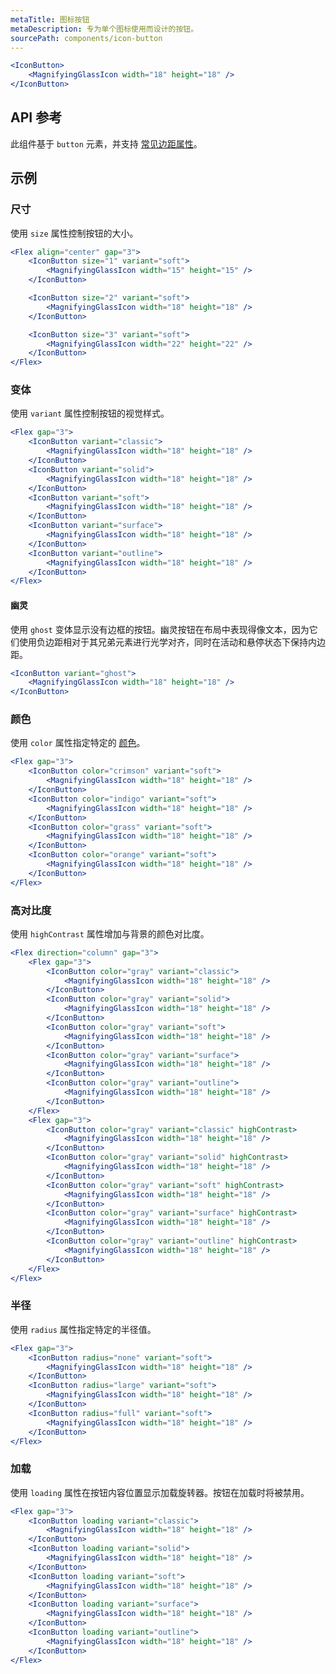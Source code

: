 ```yaml
---
metaTitle: 图标按钮
metaDescription: 专为单个图标使用而设计的按钮。
sourcePath: components/icon-button
---
```


```jsx live=true
<IconButton>
	<MagnifyingGlassIcon width="18" height="18" />
</IconButton>
```

## API 参考

此组件基于 `button` 元素，并支持 [常见边距属性](/themes/docs/overview/layout#margin-props)。

<ThemesPropsTable defs="iconButtonPropDefs" />

## 示例

### 尺寸

使用 `size` 属性控制按钮的大小。

```jsx live=true
<Flex align="center" gap="3">
	<IconButton size="1" variant="soft">
		<MagnifyingGlassIcon width="15" height="15" />
	</IconButton>

	<IconButton size="2" variant="soft">
		<MagnifyingGlassIcon width="18" height="18" />
	</IconButton>

	<IconButton size="3" variant="soft">
		<MagnifyingGlassIcon width="22" height="22" />
	</IconButton>
</Flex>
```

### 变体

使用 `variant` 属性控制按钮的视觉样式。

```jsx live=true
<Flex gap="3">
	<IconButton variant="classic">
		<MagnifyingGlassIcon width="18" height="18" />
	</IconButton>
	<IconButton variant="solid">
		<MagnifyingGlassIcon width="18" height="18" />
	</IconButton>
	<IconButton variant="soft">
		<MagnifyingGlassIcon width="18" height="18" />
	</IconButton>
	<IconButton variant="surface">
		<MagnifyingGlassIcon width="18" height="18" />
	</IconButton>
	<IconButton variant="outline">
		<MagnifyingGlassIcon width="18" height="18" />
	</IconButton>
</Flex>
```

#### 幽灵

使用 `ghost` 变体显示没有边框的按钮。幽灵按钮在布局中表现得像文本，因为它们使用负边距相对于其兄弟元素进行光学对齐，同时在活动和悬停状态下保持内边距。

```jsx live=true
<IconButton variant="ghost">
	<MagnifyingGlassIcon width="18" height="18" />
</IconButton>
```

### 颜色

使用 `color` 属性指定特定的 [颜色](/themes/docs/theme/color)。

```jsx live=true
<Flex gap="3">
	<IconButton color="crimson" variant="soft">
		<MagnifyingGlassIcon width="18" height="18" />
	</IconButton>
	<IconButton color="indigo" variant="soft">
		<MagnifyingGlassIcon width="18" height="18" />
	</IconButton>
	<IconButton color="grass" variant="soft">
		<MagnifyingGlassIcon width="18" height="18" />
	</IconButton>
	<IconButton color="orange" variant="soft">
		<MagnifyingGlassIcon width="18" height="18" />
	</IconButton>
</Flex>
```

### 高对比度

使用 `highContrast` 属性增加与背景的颜色对比度。

```jsx live=true
<Flex direction="column" gap="3">
	<Flex gap="3">
		<IconButton color="gray" variant="classic">
			<MagnifyingGlassIcon width="18" height="18" />
		</IconButton>
		<IconButton color="gray" variant="solid">
			<MagnifyingGlassIcon width="18" height="18" />
		</IconButton>
		<IconButton color="gray" variant="soft">
			<MagnifyingGlassIcon width="18" height="18" />
		</IconButton>
		<IconButton color="gray" variant="surface">
			<MagnifyingGlassIcon width="18" height="18" />
		</IconButton>
		<IconButton color="gray" variant="outline">
			<MagnifyingGlassIcon width="18" height="18" />
		</IconButton>
	</Flex>
	<Flex gap="3">
		<IconButton color="gray" variant="classic" highContrast>
			<MagnifyingGlassIcon width="18" height="18" />
		</IconButton>
		<IconButton color="gray" variant="solid" highContrast>
			<MagnifyingGlassIcon width="18" height="18" />
		</IconButton>
		<IconButton color="gray" variant="soft" highContrast>
			<MagnifyingGlassIcon width="18" height="18" />
		</IconButton>
		<IconButton color="gray" variant="surface" highContrast>
			<MagnifyingGlassIcon width="18" height="18" />
		</IconButton>
		<IconButton color="gray" variant="outline" highContrast>
			<MagnifyingGlassIcon width="18" height="18" />
		</IconButton>
	</Flex>
</Flex>
```

### 半径

使用 `radius` 属性指定特定的半径值。

```jsx live=true
<Flex gap="3">
	<IconButton radius="none" variant="soft">
		<MagnifyingGlassIcon width="18" height="18" />
	</IconButton>
	<IconButton radius="large" variant="soft">
		<MagnifyingGlassIcon width="18" height="18" />
	</IconButton>
	<IconButton radius="full" variant="soft">
		<MagnifyingGlassIcon width="18" height="18" />
	</IconButton>
</Flex>
```

### 加载

使用 `loading` 属性在按钮内容位置显示加载旋转器。按钮在加载时将被禁用。

```jsx live=true scroll=true
<Flex gap="3">
	<IconButton loading variant="classic">
		<MagnifyingGlassIcon width="18" height="18" />
	</IconButton>
	<IconButton loading variant="solid">
		<MagnifyingGlassIcon width="18" height="18" />
	</IconButton>
	<IconButton loading variant="soft">
		<MagnifyingGlassIcon width="18" height="18" />
	</IconButton>
	<IconButton loading variant="surface">
		<MagnifyingGlassIcon width="18" height="18" />
	</IconButton>
	<IconButton loading variant="outline">
		<MagnifyingGlassIcon width="18" height="18" />
	</IconButton>
</Flex>
```